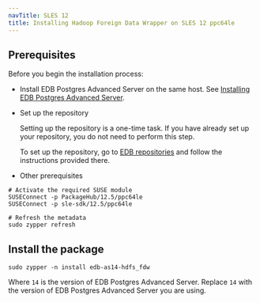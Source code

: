```yaml
---
navTitle: SLES 12
title: Installing Hadoop Foreign Data Wrapper on SLES 12 ppc64le
---
```


## Prerequisites

Before you begin the installation process:

- Install EDB Postgres Advanced Server on the same host. See [Installing EDB Postgres Advanced Server](/epas/latest/epas_inst_linux).

- Set up the repository

  Setting up the repository is a one-time task. If you have already set up your repository, you do not need to perform this step.

  To set up the repository, go to [EDB repositories](https://www.enterprisedb.com/repos-downloads) and follow the instructions provided there.

- Other prerequisites

```shell
# Activate the required SUSE module
SUSEConnect -p PackageHub/12.5/ppc64le
SUSEConnect -p sle-sdk/12.5/ppc64le

# Refresh the metadata
sudo zypper refresh
```

## Install the package

```shell
sudo zypper -n install edb-as14-hdfs_fdw
```

Where `14` is the version of EDB Postgres Advanced Server. Replace `14` with the version of EDB Postgres Advanced Server you are using.
